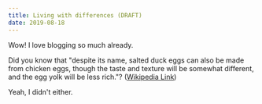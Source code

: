 ```yaml
---
title: Living with differences (DRAFT)
date: 2019-08-18
---
```


Wow! I love blogging so much already.

Did you know that "despite its name, salted duck eggs can also be made from chicken eggs, though the taste and texture will be somewhat different, and the egg yolk will be less rich."? ([Wikipedia Link](http://en.wikipedia.org/wiki/Salted_duck_egg))

Yeah, I didn't either.
